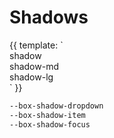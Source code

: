 
<Meta
  title="Design System | Shadows"
  decorators={[Padding]}
/>

# Shadows

<Preview>
  <Story name="Regular shadows">
    {{
      template: `
        <k-auto-grid style="--gap: 1.5rem">
          <div class="p-6 bg-white shadow">shadow</div>
          <div class="p-6 bg-white shadow-md">shadow-md</div>
          <div class="p-6 bg-white shadow-lg">shadow-lg</div>
        </k-auto-grid>
      `
    }}
  </Story>
</Preview>

```css
--box-shadow-dropdown
--box-shadow-item
--box-shadow-focus
```
